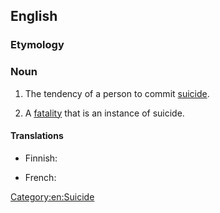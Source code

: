 ==English==

===Etymology===
{{suffix|en|suicidal|ity}}

===Noun===
{{en-noun|~|suicidalities}}

# {{lb|en|uncountable}} The tendency of a person to commit [[suicide]].
# {{lb|en|countable}} A [[fatality]] that is an instance of suicide.

====Translations====
{{trans-top|tendency to commit suicide}}
* Finnish: {{t+|fi|itsetuhoisuus}}
{{trans-mid}}
* French: {{t|fr|suicidalité|f}}
{{trans-bottom}}
[[Category:en:Suicide]]